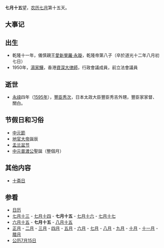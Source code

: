 {{Lunar07Calendar}}
'''七月十五'''望，[[农历|农历]][[七月_(农历)|七月]]第十五天。

== 大事记 ==

== 出生 ==
*乾隆十一年，儀慎親王[[愛新覺羅·永璇|愛新覺羅·永璇]]，乾隆帝第八子（卒於道光十二年八月初七日）
*1950年，[[湯家驊|湯家驊]]，香港[[資深大律師|資深大律師]]，行政會議成員，前立法會議員

== 逝世 ==
*[[永祿|永祿]]四年（[[1595年|1595年]]），[[豐臣秀次|豐臣秀次]]，日本太政大臣豐臣秀吉外甥，豐臣家家督、關白。

== 节假日和习俗 ==
*[[中元節|中元節]]
*[[地官大帝|地官大帝]]誕辰
*[[盂兰盆节|盂兰盆节]]
*[[大士爺|中元普渡公]]聖誕（整個月）

== 其他内容 ==
*[[十斋日|十斋日]]

== 参看 ==
*[[历史上的今天|日历]]
*[[七月十三|七月十三]] - [[七月十四|七月十四]] - '''七月十五''' - [[七月十六|七月十六]] - [[七月十七|七月十七]]
*[[六月十五|六月十五]] - '''七月十五''' - [[八月十五|八月十五]]
*[[正月|正月]] - [[二月_(农历)|二月]] - [[三月_(农历)|三月]] - [[四月_(农历)|四月]] - [[五月_(农历)|五月]] - [[六月_(农历)|六月]] - [[七月_(农历)|七月]] - [[八月_(农历)|八月]] - [[九月_(农历)|九月]] - [[十月_(农历)|十月]] - [[十一月_(农历)|十一月]] - [[腊月|腊月]]
*[[公历|公历]][[7月15日|7月15日]]